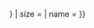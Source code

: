 {{country data {{{1}}}
| flagbig/core
| variant = {{{variant|{{{2|}}}}}}
| size = {{{size|}}}
| name = {{{name|}}}
}}<noinclude>{{documentation}}</noinclude>